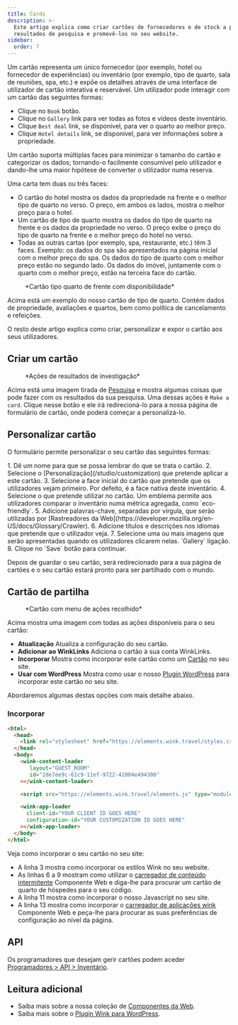 ```yaml
---
title: Cards
description: >-
  Este artigo explica como criar cartões de fornecedores e de stock a partir de
  resultados de pesquisa e promovê-los no seu website.
sidebar:
  order: 7
---
```


Um cartão representa um único fornecedor (por exemplo, hotel ou fornecedor de experiências) ou inventário (por exemplo, tipo de quarto, sala de reuniões, spa, etc.) e expõe os detalhes através de uma interface de utilizador de cartão interativa e reservável.
Um utilizador pode interagir com um cartão das seguintes formas:

* Clique no `Book` botão.
* Clique no `Gallery` link para ver todas as fotos e vídeos deste inventário.
* Clique `Best deal` link, se disponível, para ver o quarto ao melhor preço.
* Clique `Hotel details` link, se disponível, para ver informações sobre a propriedade.

Um cartão suporta múltiplas faces para minimizar o tamanho do cartão e categorizar os dados; tornando-o facilmente consumível pelo utilizador e dando-lhe uma maior hipótese de converter o utilizador numa reserva.

Uma carta tem duas ou três faces:

* O cartão do hotel mostra os dados da propriedade na frente e o melhor tipo de quarto no verso. O preço, em ambos os lados, mostra o melhor preço para o hotel.
* Um cartão de tipo de quarto mostra os dados do tipo de quarto na frente e os dados da propriedade no verso. O preço exibe o preço do tipo de quarto na frente e o melhor preço do hotel no verso.
* Todas as outras cartas (por exemplo, spa, restaurante, etc.) têm 3 faces. Exemplo: os dados do spa são apresentados na página inicial com o melhor preço do spa. Os dados do tipo de quarto com o melhor preço estão no segundo lado. Os dados do imóvel, juntamente com o quarto com o melhor preço, estão na terceira face do cartão.

<figure>
  <CloudinaryImage width="350" height="829" resize="scale" quality="best" alt="Prévia do cartão" src="academy/card-example" errorImage="noimage_opaque_nyrtl0.png" />

  <figcaption>*Cartão tipo quarto de frente com disponibilidade*</figcaption>
</figure>


Acima está um exemplo do nosso cartão de tipo de quarto. Contém dados de propriedade, avaliações e quartos, bem como política de cancelamento e refeições.

O resto deste artigo explica como criar, personalizar e expor o cartão aos seus utilizadores.

## Criar um cartão

<figure>
  <CloudinaryImage width="350" height="238" resize="scale" quality="best" alt="Ações" src="academy/inventory-actions" errorImage="noimage_opaque_nyrtl0.png" />

  <figcaption>*Ações de resultados de investigação*</figcaption>
</figure>


Acima está uma imagem tirada de [Pesquisa](/studio/search) e mostra algumas coisas que pode fazer com os resultados da sua pesquisa. Uma dessas ações é `Make a card`.
Clique nesse botão e ele irá redirecioná-lo para a nossa página de formulário de cartão, onde poderá começar a personalizá-lo.

## Personalizar cartão

O formulário permite personalizar o seu cartão das seguintes formas:

<Steps>
  1. Dê um nome para que se possa lembrar do que se trata o cartão.
  2. Selecione o [Personalização](/studio/customization) que pretende aplicar a este cartão.
  3. Selecione a face inicial do cartão que pretende que os utilizadores vejam primeiro. Por defeito, é a face nativa deste inventário.
  4. Selecione o <Badge text="badge" variant="tip" size="small" /> que pretende utilizar no cartão. Um emblema permite aos utilizadores comparar o inventário numa métrica agregada, como `eco-friendly`.
  5. Adicione palavras-chave, separadas por vírgula, que serão utilizadas por [Rastreadores da Web](https://developer.mozilla.org/en-US/docs/Glossary/Crawler).
  6. Adicione títulos e descrições nos idiomas que pretende que o utilizador veja.
  7. Selecione uma ou mais imagens que serão apresentadas quando os utilizadores clicarem nelas. `Gallery` ligação.
  8. Clique no `Save` botão para continuar.
</Steps>


Depois de guardar o seu cartão, será redirecionado para a sua página de cartões e o seu cartão estará pronto para ser partilhado com o mundo.

## Cartão de partilha

<figure>
  <CloudinaryImage width="350" height="857" resize="scale" quality="best" alt="Cartão" src="academy/card-actions" errorImage="noimage_opaque_nyrtl0.png" />

  <figcaption>*Cartão com menu de ações recolhido*</figcaption>
</figure>


Acima mostra uma imagem com todas as ações disponíveis para o seu cartão:

* **Atualização** Atualiza a configuração do seu cartão.
* **Adicionar ao WinkLinks** Adiciona o cartão à sua conta WinkLinks.
* **Incorporar** Mostra como incorporar este cartão como um [Cartão](/developers/web-components/#content-loader) no seu site.
* **Usar com WordPress** Mostra como usar o nosso [Plugin WordPress](/developers/wordpress) para incorporar este cartão no seu site.

Abordaremos algumas destas opções com mais detalhe abaixo.

### Incorporar

```html {3, 6-9, 11, 13-16}
<html>
  <head>
    <link rel="stylesheet" href="https://elements.wink.travel/styles.css"></link>
  </head>
  <body>
    <wink-content-loader
       layout="GUEST_ROOM"
       id="2de7ee9c-61c9-11ef-9722-42004e494300"
    ></wink-content-loader>

    <script src="https://elements.wink.travel/elements.js" type="module" defer></script>

    <wink-app-loader
      client-id="YOUR CLIENT ID GOES HERE"
      configuration-id="YOUR CUSTOMIZATION ID GOES HERE"
    ></wink-app-loader>
  </body>
</html>
```

Veja como incorporar o seu cartão no seu site:

* A linha 3 mostra como incorporar os estilos Wink no seu website.
* As linhas 6 a 9 mostram como utilizar o [carregador de conteúdo intermitente](/developers/web-components/#content-loader) Componente Web e diga-lhe para procurar um cartão de quarto de hóspedes para o seu código.
* A linha 11 mostra como incorporar o nosso Javascript no seu site.
* A linha 13 mostra como incorporar o [carregador de aplicações wink](/developers/web-components/#application-loader) Componente Web e peça-lhe para procurar as suas preferências de configuração ao nível da página.

## API

Os programadores que desejam gerir cartões podem aceder [Programadores > API > Inventário](/developers/apis/#inventory-api).

## Leitura adicional

* Saiba mais sobre a nossa coleção de [Componentes da Web](/developers/web-components).
* Saiba mais sobre o [Plugin Wink para WordPress](/developers/wordpress).

